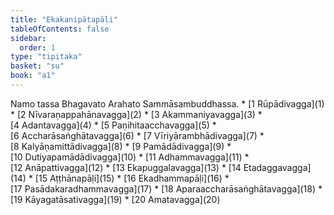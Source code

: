 ```yaml
---
title: "Ekakanipātapāḷi"
tableOfContents: false
sidebar:
  order: 1
type: "tipitaka"
basket: "su"
book: "a1"
---
```


<Paragraph number="1" type="center" book="a1">
Namo tassa Bhagavato Arahato Sammāsambuddhassa.

</Paragraph>

<TableOfContents book="a1">
* [1 Rūpādivagga](1)
* [2 Nīvaraṇappahānavagga](2)
* [3 Akammaniyavagga](3)
* [4 Adantavagga](4)
* [5 Paṇihitaacchavagga](5)
* [6 Accharāsaṅghātavagga](6)
* [7 Vīriyārambhādivagga](7)
* [8 Kalyāṇamittādivagga](8)
* [9 Pamādādivagga](9)
* [10 Dutiyapamādādivagga](10)
* [11 Adhammavagga](11)
* [12 Anāpattivagga](12)
* [13 Ekapuggalavagga](13)
* [14 Etadaggavagga](14)
* [15 Aṭṭhānapāḷi](15)
* [16 Ekadhammapāḷi](16)
* [17 Pasādakaradhammavagga](17)
* [18 Aparaaccharāsaṅghātavagga](18)
* [19 Kāyagatāsativagga](19)
* [20 Amatavagga](20)
</TableOfContents>

